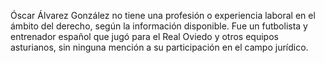 Óscar Álvarez González no tiene una profesión o experiencia laboral en el ámbito del derecho, según la información disponible. Fue un futbolista y entrenador español que jugó para el Real Oviedo y otros equipos asturianos, sin ninguna mención a su participación en el campo jurídico.
